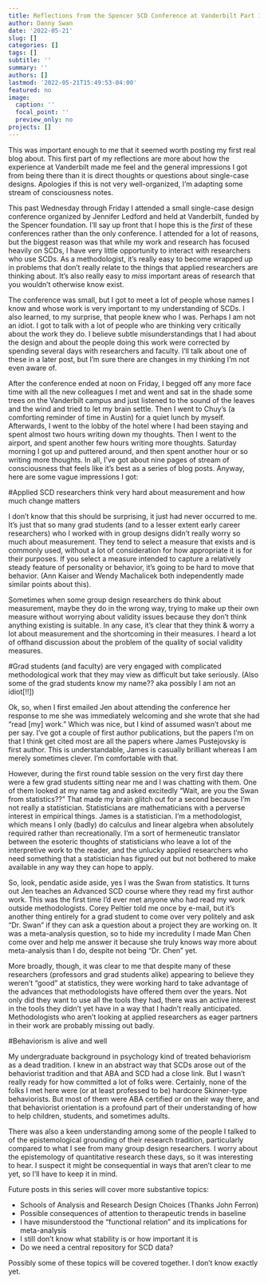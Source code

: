 ---
title: Reflections from the Spencer SCD Conference at Vanderbilt Part 1
author: Danny Swan
date: '2022-05-21'
slug: []
categories: []
tags: []
subtitle: ''
summary: ''
authors: []
lastmod: '2022-05-21T15:49:53-04:00'
featured: no
image:
  caption: ''
  focal_point: ''
  preview_only: no
projects: []
---

This was important enough to me that it seemed worth posting my first real blog about. This first part of my reflections are more about how the experience at Vanderbilt made me feel and the general impressions I got from being there than it is direct thoughts or questions about single-case designs. Apologies if this is not very well-organized, I'm adapting some stream of consciousness notes.

This past Wednesday through Friday I attended a small single-case design conference organized by Jennifer Ledford and held at Vanderbilt, funded by the Spencer foundation. I'll say up front that I hope this is the _first_ of these conferences rather than the only conference. I attended for a lot of reasons, but the biggest reason was that while my work and research has focused heavily on SCDs, I have very little opportunity to interact with researchers who use SCDs. As a methodologist, it's really easy to become wrapped up in problems that don't really relate to the things that applied researchers are thinking about. It's also really easy to _miss_ important areas of research that you wouldn't otherwise know exist.

The conference was small, but I got to meet a lot of people whose names I know and whose work is very important to my understanding of SCDs. I also learned, to my surprise, that people knew who I was. Perhaps I am not an idiot. I got to talk with a lot of people who are thinking very critically about the work they do. I believe subtle misunderstandings that I had about the design and about the people doing this work were corrected by spending several days with researchers and faculty. I'll talk about one of these in a later post, but I'm sure there are changes in my thinking I'm not even aware of.

After the conference ended at noon on Friday, I begged off any more face time with all the new colleagues I met and went and sat in the shade some trees on the Vanderbilt campus and just listened to the sound of the leaves and the wind and tried to let my brain settle. Then I went to Chuy's (a comforting reminder of time in Austin) for a quiet lunch by myself. Afterwards, I went to the lobby of the hotel where I had been staying and spent almost two hours writing down my thoughts. Then I went to the airport, and spent another few hours writing more thoughts. Saturday morning I got up and puttered around, and then spent another hour or so writing more thoughts. In all, I've got about nine pages of stream of consciousness that feels like it's best as a series of blog posts. Anyway, here are some vague impressions I got:

#Applied SCD researchers think very hard about measurement and how much change matters

I don’t know that this should be surprising, it just had never occurred to me. It’s just that so many grad students (and to a lesser extent early career researchers) who I worked with in group designs didn’t really worry so much about measurement. They tend to select a measure that exists and is commonly used, without a lot of consideration for how appropriate it is for their purposes. If you select a measure intended to capture a relatively steady feature of personality or behavior, it’s going to be hard to move that behavior. (Ann Kaiser and Wendy Machalicek both independently made similar points about this). 

Sometimes when some group design researchers do think about measurement, maybe they do in the wrong way, trying to make up their own measure without worrying about validity issues because they don’t think anything existing is suitable. In any case, it’s clear that they think & worry a lot about measurement and the shortcoming in their measures. I heard a lot of offhand discussion about the problem of the quality of social validity measures.

#Grad students (and faculty) are very engaged with complicated methodological work that they may view as difficult but take seriously. (Also some of the grad students know my name?? aka possibly I am not an idiot[!!])

Ok, so, when I first emailed Jen about attending the conference her response to me she was immediately welcoming and she wrote that she had “read [my] work.” Which was nice, but I kind of assumed wasn’t about me per say. I’ve got a couple of first author publications, but the papers I’m on that I think get cited most are all the papers where James Pustejovsky is first author. This is understandable, James is casually brilliant whereas I am merely sometimes clever. I’m comfortable with that.

However, during the first round table session on the very first day there were a few grad students sitting near me and I was chatting with them. One of them looked at my name tag and asked excitedly “Wait, are you the Swan from statistics??” That made my brain glitch out for a second because I’m not really a statistician. Statisticians are mathematicians with a perverse interest in empirical things. James is a statistician. I’m a methodologist, which means I only (badly) do calculus and linear algebra when absolutely required rather than recreationally. I’m a sort of hermeneutic translator between the esoteric thoughts of statisticians who leave a lot of the interpretive work to the reader, and the unlucky applied researchers who need something that a statistician has figured out but not bothered to make available in any way they can hope to apply.

So, look, pendatic aside aside, yes I was the Swan from statistics. It turns out Jen teaches an Advanced SCD course where they read my first author work. This was the first time I’d ever met anyone who had read my work outside methodologists. Corey Peltier told me once by e-mail, but it’s another thing entirely for a grad student to come over very politely and ask “Dr. Swan” if they can ask a question about a project they are working on. It was a meta-analysis question, so to hide my incredulity I made Man Chen come over and help me answer it because she truly knows way more about meta-analysis than I do, despite not being “Dr. Chen” yet.

More broadly, though, it was clear to me that despite many of these researchers (professors and grad students alike) appearing to believe they weren’t “good” at statistics, they were working hard to take advantage of the advances that methodologists have offered them over the years. Not only did they want to use all the tools they had, there was an active interest in the tools they didn’t yet have in a way that I hadn’t really anticipated. Methodologists who aren’t looking at applied researchers as eager partners in their work are probably missing out badly.

#Behaviorism is alive and well

My undergraduate background in psychology kind of treated behaviorism as a dead tradition. I knew in an abstract way that SCDs arose out of the behaviorist tradition and that ABA and SCD had a close link. But I wasn't really ready for how committed a lot of folks were. Certainly, none of the folks I met here were (or at least professed to be) hardcore Skinner-type behaviorists.  But most of them were ABA certified or on their way there, and that behaviorist orientation is a profound part of their understanding of how to help children, students, and sometimes adults.

There was also a keen understanding among some of the people I talked to of the epistemological grounding of their research tradition, particularly compared to what I see from many group design researchers. I worry about the epistemology of quantitative research these days, so it was interesting to hear. I suspect it might be consequential in ways that aren't clear to me yet, so I'll have to keep it in mind.

Future posts in this series will cover more substantive topics:

* Schools of Analysis and Research Design Choices (Thanks John Ferron)
* Possible consequences of attention to therapeutic trends in baseline
* I have misunderstood the “functional relation” and its implications for meta-analysis
* I still don’t know what stability is or how important it is
* Do we need a central repository for SCD data?

Possibly some of these topics will be covered together. I don't know exactly yet.


